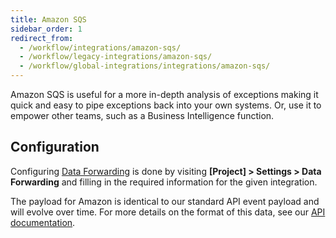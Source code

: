 ```yaml
---
title: Amazon SQS
sidebar_order: 1
redirect_from:
  - /workflow/integrations/amazon-sqs/
  - /workflow/legacy-integrations/amazon-sqs/
  - /workflow/global-integrations/integrations/amazon-sqs/
---
```


Amazon SQS is useful for a more in-depth analysis of exceptions making it quick and easy to pipe exceptions back into your own systems. Or, use it to empower other teams, such as a Business Intelligence function.  

## Configuration

Configuring [Data Forwarding](/data-management/data-forwarding/) is done by visiting **[Project] > Settings > Data Forwarding** and filling in the required information for the given integration.

The payload for Amazon is identical to our standard API event payload and will evolve over time. For more details on the format of this data, see our [API documentation](/api/events/get-project-event-details/).

